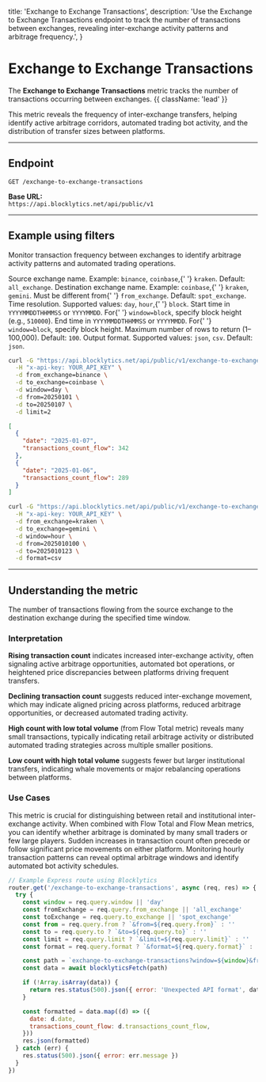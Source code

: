   title: 'Exchange to Exchange Transactions',
  description:
    'Use the Exchange to Exchange Transactions endpoint to track the number of transactions between exchanges, revealing inter-exchange activity patterns and arbitrage frequency.',
}

# Exchange to Exchange Transactions

The **Exchange to Exchange Transactions** metric tracks the number of transactions occurring between exchanges. {{ className: 'lead' }}

This metric reveals the frequency of inter-exchange transfers, helping identify active arbitrage corridors, automated trading bot activity, and the distribution of transfer sizes between platforms.

---

## Endpoint

`GET /exchange-to-exchange-transactions`

**Base URL:**  
`https://api.blocklytics.net/api/public/v1`

---

## Example using filters

<Row>
  <Col>

Monitor transaction frequency between exchanges to identify arbitrage activity patterns and automated trading operations.

<Properties>
  <Property name="from_exchange" type="string">
    Source exchange name. Example: <code>binance</code>, <code>coinbase</code>,{' '}
    <code>kraken</code>. Default: <code>all_exchange</code>.
  </Property>
  <Property name="to_exchange" type="string">
    Destination exchange name. Example: <code>coinbase</code>,{' '}
    <code>kraken</code>, <code>gemini</code>. Must be different from{' '}
    <code>from_exchange</code>. Default: <code>spot_exchange</code>.
  </Property>
  <Property name="window" type="string">
    Time resolution. Supported values: <code>day</code>, <code>hour</code>,{' '}
    <code>block</code>.
  </Property>
  <Property name="from" type="string">
    Start time in <code>YYYYMMDDTHHMMSS</code> or <code>YYYYMMDD</code>. For{' '}
    <code>window=block</code>, specify block height (e.g., <code>510000</code>).
  </Property>
  <Property name="to" type="string">
    End time in <code>YYYYMMDDTHHMMSS</code> or <code>YYYYMMDD</code>. For{' '}
    <code>window=block</code>, specify block height.
  </Property>
  <Property name="limit" type="integer">
    Maximum number of rows to return (1–100,000). Default: <code>100</code>.
  </Property>
  <Property name="format" type="string">
    Output format. Supported values: <code>json</code>, <code>csv</code>.
    Default: <code>json</code>.
  </Property>
</Properties>

  </Col>
  <Col>

```bash {title="Requesting Exchange to Exchange Transactions data"}
curl -G "https://api.blocklytics.net/api/public/v1/exchange-to-exchange-transactions" \
  -H "x-api-key: YOUR_API_KEY" \
  -d from_exchange=binance \
  -d to_exchange=coinbase \
  -d window=day \
  -d from=20250101 \
  -d to=20250107 \
  -d limit=2
```

```json {title="Sample JSON response"}
[
  {
    "date": "2025-01-07",
    "transactions_count_flow": 342
  },
  {
    "date": "2025-01-06",
    "transactions_count_flow": 289
  }
]
```

```bash {title="Exporting as CSV"}
curl -G "https://api.blocklytics.net/api/public/v1/exchange-to-exchange-transactions" \
  -H "x-api-key: YOUR_API_KEY" \
  -d from_exchange=kraken \
  -d to_exchange=gemini \
  -d window=hour \
  -d from=2025010100 \
  -d to=2025010123 \
  -d format=csv
```

  </Col>
</Row>

---

## Understanding the metric

<Row>
  <Col>

<Properties>
  <Property name="transactions_count_flow" type="integer">
    The number of transactions flowing from the source exchange to the
    destination exchange during the specified time window.
  </Property>
</Properties>

### Interpretation

**Rising transaction count** indicates increased inter-exchange activity, often signaling active arbitrage opportunities, automated bot operations, or heightened price discrepancies between platforms driving frequent transfers.

**Declining transaction count** suggests reduced inter-exchange movement, which may indicate aligned pricing across platforms, reduced arbitrage opportunities, or decreased automated trading activity.

**High count with low total volume** (from Flow Total metric) reveals many small transactions, typically indicating retail arbitrage activity or distributed automated trading strategies across multiple smaller positions.

**Low count with high total volume** suggests fewer but larger institutional transfers, indicating whale movements or major rebalancing operations between platforms.

### Use Cases

This metric is crucial for distinguishing between retail and institutional inter-exchange activity. When combined with Flow Total and Flow Mean metrics, you can identify whether arbitrage is dominated by many small traders or few large players. Sudden increases in transaction count often precede or follow significant price movements on either platform. Monitoring hourly transaction patterns can reveal optimal arbitrage windows and identify automated bot activity schedules.

  </Col>
  <Col>

```js {title="Node.js (Express) example"}
// Example Express route using Blocklytics
router.get('/exchange-to-exchange-transactions', async (req, res) => {
  try {
    const window = req.query.window || 'day'
    const fromExchange = req.query.from_exchange || 'all_exchange'
    const toExchange = req.query.to_exchange || 'spot_exchange'
    const from = req.query.from ? `&from=${req.query.from}` : ''
    const to = req.query.to ? `&to=${req.query.to}` : ''
    const limit = req.query.limit ? `&limit=${req.query.limit}` : ''
    const format = req.query.format ? `&format=${req.query.format}` : ''

    const path = `exchange-to-exchange-transactions?window=${window}&from_exchange=${fromExchange}&to_exchange=${toExchange}${from}${to}${limit}${format}`
    const data = await blocklyticsFetch(path)

    if (!Array.isArray(data)) {
      return res.status(500).json({ error: 'Unexpected API format', data })
    }

    const formatted = data.map((d) => ({
      date: d.date,
      transactions_count_flow: d.transactions_count_flow,
    }))
    res.json(formatted)
  } catch (err) {
    res.status(500).json({ error: err.message })
  }
})
```

  </Col>
</Row>
